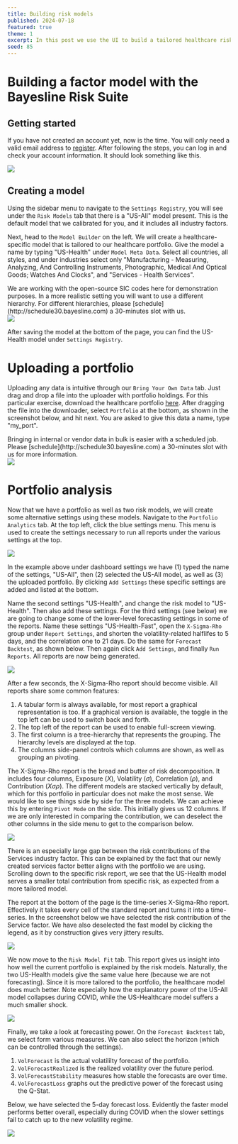 ```yaml
---
title: Building risk models
published: 2024-07-18
featured: true
theme: 1
excerpt: In this post we use the UI to build a tailored healthcare risk model, and compare it to a benchmark model. We will create two version with different forecasting settings and see how they fare on various benchmarks.
seed: 85
---
```



# Building a factor model with the Bayesline Risk Suite

## Getting started

If you have not created an account yet, now is the time. You will only need a valid email address to [register](https://app.bayesline.com/). After following the steps, you can log in and check your account information. It should look something like this.

<Img src="1_account_info.png" browserBorder />

## Creating a model

Using the sidebar menu to navigate to the `Settings Registry`, you will see under the `Risk Models` tab that there is a "US-All" model present. This is the default model that we calibrated for you, and it includes all industry factors.

Next, head to the `Model Builder` on the left. We will create a healthcare-specific model that is tailored to our healthcare portfolio. Give the model a name by typing "US-Health" under `Model Meta Data`. Select all countries, all styles, and under industries select only "Manufacturing - Measuring, Analyzing, And Controlling Instruments, Photographic, Medical And Optical Goods; Watches And Clocks", and "Services - Health Services".

<aside>
  We are working with the open-source SIC codes here for demonstration purposes. In a more realistic setting you will
  want to use a different hierarchy. For different hierarchies, please
  [schedule](http://schedule30.bayesline.com) a 30-minutes slot with us.
</aside>

<Img src="2_model_builder.png" browserBorder />

After saving the model at the bottom of the page, you can find the US-Health model under `Settings Registry`.

# Uploading a portfolio

Uploading any data is intuitive through our `Bring Your Own Data` tab. Just drag and drop a file into the uploader with portfolio holdings. For this particular exercise, download the healthcare portfolio [here](/src/assets/portfolio-healthcare-top20-equal-weight.csv). After dragging the file into the downloader, select `Portfolio` at the bottom, as shown in the screenshot below, and hit next. You are asked to give this data a name, type "my_port".

<aside>
  Bringing in internal or vendor data in bulk is easier with a scheduled job. Please
  [schedule](http://schedule30.bayesline.com) a 30-minutes slot with us for more information.
</aside>

<Img src="3_byod.png" browserBorder />

# Portfolio analysis

Now that we have a portfolio as well as two risk models, we will create some alternative settings using these models. Navigate to the `Portfolio Analytics` tab. At the top left, click the blue settings menu. This menu is used to create the settings necessary to run all reports under the various settings at the top.

<Img src="4_portfolio_analytics_settings.png" browserBorder />

In the example above under dashboard settings we have (1) typed the name of the settings, "US-All", then (2) selected the US-All model, as well as (3) the uploaded portfolio. By clicking `Add Settings` these specific settings are added and listed at the bottom.

Name the second settings "US-Health", and change the risk model to "US-Health". Then also add these settings. For the third settings (see below) we are going to change some of the lower-level forecasting settings in some of the reports. Name these settings "US-Health-Fast", open the `X-Sigma-Rho` group under `Report Settings`, and shorten the volatility-related halflifes to 5 days, and the correlation one to 21 days. Do the same for `Forecast Backtest`, as shown below. Then again click `Add Settings`, and finally `Run Reports`. All reports are now being generated.

<Img src="5_portfolio_analytics_settings_fast.png" browserBorder />

After a few seconds, the X-Sigma-Rho report should become visible. All reports share some common features:

1. A tabular form is always available, for most report a graphical representation is too. If a graphical version is available, the toggle in the top left can be used to switch back and forth.
2. The top left of the report can be used to enable full-screen viewing.
3. The first column is a tree-hierarchy that represents the grouping. The hierarchy levels are displayed at the top.
4. The columns side-panel controls which columns are shown, as well as grouping an pivoting.

The X-Sigma-Rho report is the bread and butter of risk decomposition. It includes four columns, Exposure ($X$), Volatility ($\sigma$), Correlation ($\rho$), and Contribution ($X\sigma\rho$). The different models are stacked vertically by default, which for this portfolio in particular does not make the most sense. We would like to see things side by side for the three models. We can achieve this by entering `Pivot Mode` on the side. This initially gives us 12 columns. If we are only interested in comparing the contribution, we can deselect the other columns in the side menu to get to the comparison below.

<Img src="6_portfolio_analytics_xsr.png" browserBorder />

There is an especially large gap between the risk contributions of the Services industry factor. This can be explained by the fact that our newly created services factor better aligns with the portfolio we are using. Scrolling down to the specific risk report, we see that the US-Health model serves a smaller total contribution from specific risk, as expected from a more tailored model.

The report at the bottom of the page is the time-series X-Sigma-Rho report. Effectively it takes every cell of the standard report and turns it into a time-series. In the screenshot below we have selected the risk contribution of the Service factor. We have also deselected the fast model by clicking the legend, as it by construction gives very jittery results.

<Img src="7_portfolio_analytics_ts_xsr.png" browserBorder />

We now move to the `Risk Model Fit` tab. This report gives us insight into how well the current portfolio is explained by the risk models. Naturally, the two US-Health models give the same value here (because we are not forecasting). Since it is more tailored to the portfolio, the healthcare model does much better. Note especially how the explanatory power of the US-All model collapses during COVID, while the US-Healthcare model suffers a much smaller shock.

<Img src="8_portfolio_analytics_risk_model_fit.png" browserBorder />

Finally, we take a look at forecasting power. On the `Forecast Backtest` tab, we select form various measures. We can also select the horizon (which can be controlled through the settings).

1. `VolForecast` is the actual volatililty forecast of the portfolio.
2. `VolForecastRealized` is the realized volatility over the future period.
3. `VolForecastStability` measures how stable the forecasts are over time.
4. `VolForecastLoss` graphs out the predictive power of the forecast using the Q-Stat.

Below, we have selected the 5-day forecast loss. Evidently the faster model performs better overall, especially during COVID when the slower settings fail to catch up to the new volatility regime.

<Img src="9_portfolio_analytics_forecast_loss.png" browserBorder />
